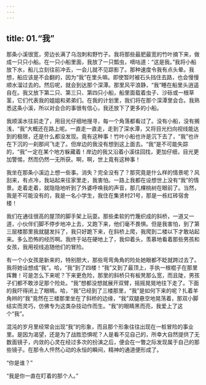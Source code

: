```yaml
---
---
---
```

title: 01.“我”
---




那条小溪很宽，旁边长满了乌泡刺和野竹子。我将那些最肥最宽的竹叶摘下来，做成一只只小船。在一只小船里面，我放了一只瓢虫，嘀咕道：“这是我。”我将小船放下水，船儿立刻往前冲去，一会儿就不见踪影了。那种速度令我有点头晕。我想，船应该是不会翻的，因为“我”在里头嘛。即使暂时被石头挡住去路，也会慢慢顺水溜过去的。然后呢，就会到达那个深潭。那里风平浪静，“我”睡在船里头逍遥自在。我又放下第二只、第三只、第四只小船，船里面载着虫子、沙砾或一根草茎，它们代表我的姐姐和弟弟们。在我的计划里，我们将在那个深潭里会合。我熟悉这条小溪，所以对会合的事很有信心，我还放下了更多的小船。

我顺溪水往前走了，用目光仔细地搜寻，每一个角落都看过了。没有小船，没有搁浅，“我”大概还在路上呢。一直走一直走，走到了深水潭，又将目光扫向视线能达到的极限，还是什么都没发现。竟有这种事！竹叶小船也许是沉下去了，“我”也许在下沉的一刹那间飞走了。但岸边的我没有想到这上面去。“我”是不可能失踪的，“我”一定在某个地方躲藏着！岸边的我又沿着小溪往回找，更加仔细，目光更加警惕，然而仍然一无所获。啊，啊，世上竟有这种事！

我坐在那条小溪边上想一些事。消失？完全没有了？那究竟是什么样的情景呢？风刮来，有点冷，我站起来往家里走，我害怕。一路上我都在设想世上没有“我”的情景。走着走着，就隐隐地听到了外婆呼唤我的声音，那几棵桃树在眼前了。当然，我是不可能没有的，我是一名小学生，我住在集贤村21号，那是一栋红砖宿舍楼！

我们在通往很高的屋顶的脚手架上玩耍。那些柔软的竹篾织成的斜桥，一道又一道，小伙伴们脚不停步地冲上去，又跑下来，他们毫不畏惧。但是我害怕，到了第三层楼那里我就腿发抖了，我只好跪下来，在斜桥上爬，我爬到二楼以下才敢站起来。多么恐怖的经历啊。我终于站在硬地上了，我仰着头，羡慕地看着那些男孩和女孩，我用视线追随他们的冒险。

有一个小女孩是新来的，特别胆大，那些弯弯角角的险处她眼都不眨就跨过去了。我将她设想成“我”。哈，“我”到了四楼！“我”又到了最顶上，手执一根棍子在那里挥舞！可是怎么下来呢？下来更危险，那里的斜桥只有板凳那么宽，而且陡，男孩子们都不敢涉足那个险处。“我”想都没想就展开双臂，摇摇晃晃地往下走了。下面的我吓得闭上了眼睛。哈，“我”已经到了三楼那里，“我”是如何下来的呢？扎着羊角辫的“我”竟然在三楼那里坐在了斜桥的边缘，“我”双腿悬空地晃荡着，那双小脚结实而灵巧，仿佛专为这类杂技动作而生。“我”的眼睛黑而亮，我爱上了这个“我”。

混沌的岁月里经常会出现“我”的形象，而且那个形象往往出现在一桩冒险的事业里。是因为渴望，还是为了战胜恐惧呢？人是看不见自己的，所幸大自然提供了无数面镜子，内敛的心灵在经过多次的扮演之后，便会在一瞥之际发现属于自己的那些镜子。在那令人怦然心动的永恒的瞬间，精神的通道便形成了。

“你是谁？”

“我是你一直在盯着的那个人。”